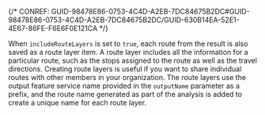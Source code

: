 

{/* CONREF: GUID-98478E86-0753-4C4D-A2EB-7DC84675B2DC#GUID-98478E86-0753-4C4D-A2EB-7DC84675B2DC/GUID-630B14EA-52E1-4E67-86FE-F6E6F0E121CA  */}

When `includeRouteLayers` is set to `true`, each route from the result is also saved as a route layer item. A route layer includes all the information for a particular route, such as the stops assigned to the route as well as the travel directions. Creating route layers is useful if you want to share individual routes with other members in your organization. The route layers use the output feature service name provided in the `outputName` parameter as a prefix, and the route name generated as part of the analysis is added to create a unique name for each route layer.
